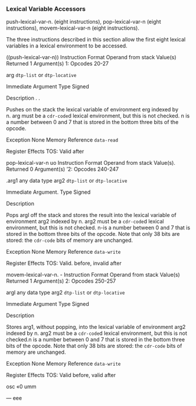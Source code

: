 ### Lexical Variable Accessors

push-lexical-var-n. (eight instructions), pop-lexical-var-n (eight instructions), movem-lexical-var-n (eight instructions).

The three instructions described in this section allow the first eight lexical variables in a lexical environment to be accessed.

((push-lexical-var-n)) Instruction Format Operand from stack Value(s) Returned 1 Argument(s) 1: Opcodes 20-27

arg `dtp-list` or `dtp-locative`

Immediate Argument Type Signed

Description . .

Pushes on the stack the lexical variable of environment erg indexed by n. arg must be a `cdr-code`d lexical environment, but this is not checked. n is a number between 0 and 7 that is stored in the bottom three bits of the opcode.

Exception None Memory Reference `data-read`

Register Effects TOS: Valid after

pop-lexical-var-n uo Instruction Format Operand from stack Value(s). Returned 0 Argument(s) '2: Opcodes 240-247

.arg1 any data type arg2 `dtp-list` or `dtp-locative`

Immediate Argument. Type Signed

Description

Pops argl off the stack and stores the result into the lexical variable of environment arg2 indexed by n. arg2 must be a `cdr-code`d lexical environment, but this is not checked. n-is a number between 0 and 7 that is stored in the bottom three bits of the opcode. Note that only 38 bits are stored: the `cdr-code` bits of memory are unchanged.

Exception None Memory Reference `data-write`

Register Effects TOS: Valid. before, invalid after

movem-lexical-var-n. - Instruction Format Operand from stack Value(s) Returned 1 Argument(s) 2: Opcodes 250-257

argl any data type arg2 `dtp-list` or `dtp-locative`

Immediate Argument Type Signed

Description

Stores arg1, without popping, into the lexical variable of environment arg2 indexed by n. arg2 must be a `cdr-code`d lexical environment, but this is not checked.n is a number between 0 and 7 that is stored in the bottom three bits of the opcode. Note that only 38 bits are stored: the `cdr-code` bits of memory are unchanged.

Exception None Memory Reference `data-write`

Register Effects TOS: Valid before, valid after

osc «0 umm

--- eee
